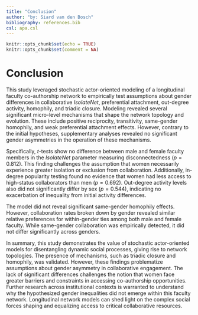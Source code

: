```yaml
---
title: "Conclusion"
author: "by: Siard van den Bosch"
bibliography: references.bib
csl: apa.csl
---
```


```r
knitr::opts_chunk$set(echo = TRUE)
knitr::opts_chunk$set(comment = NA)
```

# Conclusion

This study leveraged stochastic actor-oriented modeling of a longitudinal faculty co-authorship network to empirically test assumptions about gender differences in collaborative $IsolateNet$, preferential attachment, out-degree activity, homophily, and triadic closure. Modeling revealed several significant micro-level mechanisms that shape the network topology and evolution. These include positive reciprocity, transitivity, same-gender homophily, and weak preferential attachment effects. However, contrary to the initial hypotheses, supplementary analyses revealed no significant gender asymmetries in the operation of these mechanisms.

Specifically, $t$-tests show no difference between male and female faculty members in the $IsolateNet$ parameter measuring disconnectedness ($p = 0.812$). This finding challenges the assumption that women necessarily experience greater isolation or exclusion from collaboration. Additionally, in-degree popularity testing found no evidence that women had less access to high-status collaborators than men ($p = 0.692$). Out-degree activity levels also did not significantly differ by sex ($p = 0.544$), indicating no exacerbation of inequality from initial activity differences.

The model did not reveal significant same-gender homophily effects. However, collaboration rates broken down by gender revealed similar relative preferences for within-gender ties among both male and female faculty. While same-gender collaboration was empirically detected, it did not differ significantly across genders.

In summary, this study demonstrates the value of stochastic actor-oriented models for disentangling dynamic social processes, giving rise to network topologies. The presence of mechanisms, such as triadic closure and homophily, was validated. However, these findings problematize assumptions about gender asymmetry in collaborative engagement. The lack of significant differences challenges the notion that women face greater barriers and constraints in accessing co-authorship opportunities. Further research across institutional contexts is warranted to understand why the hypothesized gender inequalities did not emerge within this faculty network. Longitudinal network models can shed light on the complex social forces shaping and equalizing access to critical collaborative resources.
